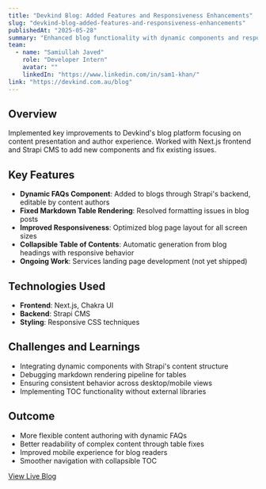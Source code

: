 ```yaml
---
title: "Devkind Blog: Added Features and Responsiveness Enhancements"
slug: "devkind-blog-added-features-and-responsiveness-enhancements"
publishedAt: "2025-05-28"
summary: "Enhanced blog functionality with dynamic components and responsive fixes in a Next.js/Strapi stack."
team:
  - name: "Samiullah Javed"
    role: "Developer Intern"
    avatar: ""
    linkedIn: "https://www.linkedin.com/in/sam1-khan/"
link: "https://devkind.com.au/blog"
---
```


## Overview

Implemented key improvements to Devkind's blog platform focusing on content presentation and author experience. Worked with Next.js frontend and Strapi CMS to add new components and fix existing issues.

## Key Features

- **Dynamic FAQs Component**: Added to blogs through Strapi's backend, editable by content authors
- **Fixed Markdown Table Rendering**: Resolved formatting issues in blog posts
- **Improved Responsiveness**: Optimized blog page layout for all screen sizes
- **Collapsible Table of Contents**: Automatic generation from blog headings with responsive behavior
- **Ongoing Work**: Services landing page development (not yet shipped)

## Technologies Used

- **Frontend**: Next.js, Chakra UI
- **Backend**: Strapi CMS
- **Styling**: Responsive CSS techniques

## Challenges and Learnings

- Integrating dynamic components with Strapi's content structure
- Debugging markdown rendering pipeline for tables
- Ensuring consistent behavior across desktop/mobile views
- Implementing TOC functionality without external libraries

## Outcome

- More flexible content authoring with dynamic FAQs
- Better readability of complex content through table fixes
- Improved mobile experience for blog readers
- Smoother navigation with collapsible TOC

[View Live Blog](https://devkind.com.au/blog)
